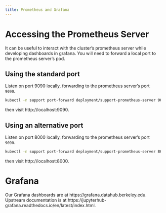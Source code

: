 ```yaml
---
title: Prometheus and Grafana
---
```


# Accessing the Prometheus Server

It can be useful to interact with the cluster's prometheus server while
developing dashboards in grafana. You will need to forward a local port
to the prometheus server's pod.

## Using the standard port

Listen on port 9090 locally, forwarding to the prometheus server's port
`9090`.

``` bash
kubectl -n support port-forward deployment/support-prometheus-server 9090
```

then visit http://localhost:9090.

## Using an alternative port

Listen on port 8000 locally, forwarding to the prometheus server's port `9090`.

``` bash
kubectl -n support port-forward deployment/support-prometheus-server 8000:9090
```

then visit http://localhost:8000.

# Grafana

Our Grafana dashboards are at https://grafana.datahub.berkeley.edu.
Upstream documentation is at https://jupyterhub-grafana.readthedocs.io/en/latest/index.html.
